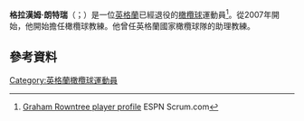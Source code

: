 '''格拉漢姆·朗特瑞'''（{{lang-en|Graham Rowntree}}；{{bd|1971年|4月18日}}）是一位[[英格蘭|英格蘭]]已經退役的[[橄欖球|橄欖球]]運動員<ref>[http://www.espnscrum.com/england/rugby/player/11681.html Graham Rowntree player profile] {{Wayback|url=http://www.espnscrum.com/england/rugby/player/11681.html |date=20140818115151 }} ESPN Scrum.com</ref>。從2007年開始，他開始擔任橄欖球教練。他曾任英格蘭國家橄欖球隊的助理教練。
==參考資料==
{{Reflist}}
[[Category:英格蘭橄欖球運動員|Category:英格蘭橄欖球運動員]]